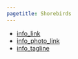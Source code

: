 ```yaml
---
pagetitle: Shorebirds
---
```


- [info_link](https://olympiccoast.noaa.gov/living/marinelife/birds/birds.html)
- [info_photo_link](https://olympiccoast.noaa.gov/library/pixpages/librarypixpg_caspianterns.html)
- [info_tagline](Shorebirds are a common sight on Olympic Coast beaches. Most shorebirds are carnivorous and eat a range of insects, mollusks, crustaceans, and similar prey that they catch by picking and probing with their bills. The abundance and diversisty of shorebirds can be helpful way of tracking the health of sanctuary beaches.)



